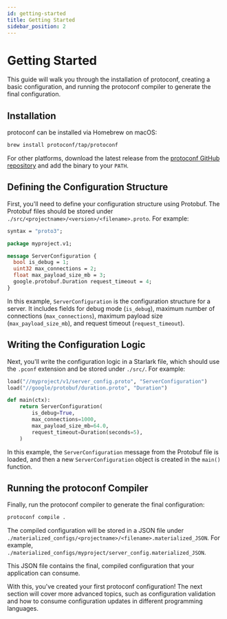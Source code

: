 ```yaml
---
id: getting-started
title: Getting Started
sidebar_position: 2
---
```


# Getting Started

This guide will walk you through the installation of protoconf, creating a basic configuration, and running the protoconf compiler to generate the final configuration.

## Installation

protoconf can be installed via Homebrew on macOS:

```bash
brew install protoconf/tap/protoconf
```

For other platforms, download the latest release from the [protoconf GitHub repository](https://github.com/protoconf/protoconf) and add the binary to your `PATH`.

## Defining the Configuration Structure

First, you'll need to define your configuration structure using Protobuf. The Protobuf files should be stored under `./src/<projectname>/<version>/<filename>.proto`. For example:

```protobuf title=./src/myproject/v1/server_config.proto
syntax = "proto3";

package myproject.v1;

message ServerConfiguration {
  bool is_debug = 1;
  uint32 max_connections = 2;
  float max_payload_size_mb = 3;
  google.protobuf.Duration request_timeout = 4;
}
```

In this example, `ServerConfiguration` is the configuration structure for a server. It includes fields for debug mode (`is_debug`), maximum number of connections (`max_connections`), maximum payload size (`max_payload_size_mb`), and request timeout (`request_timeout`).

## Writing the Configuration Logic

Next, you'll write the configuration logic in a Starlark file, which should use the `.pconf` extension and be stored under `./src/`. For example:

```python title=./src/myproject/server_config.pconf
load("//myproject/v1/server_config.proto", "ServerConfiguration")
load("//google/protobuf/duration.proto", "Duration")

def main(ctx):
    return ServerConfiguration(
        is_debug=True,
        max_connections=1000,
        max_payload_size_mb=64.0,
        request_timeout=Duration(seconds=5),
    )
```

In this example, the `ServerConfiguration` message from the Protobuf file is loaded, and then a new `ServerConfiguration` object is created in the `main()` function.

## Running the protoconf Compiler

Finally, run the protoconf compiler to generate the final configuration:

```bash
protoconf compile .
```

The compiled configuration will be stored in a JSON file under `./materialized_configs/<projectname>/<filename>.materialized_JSON`. For example, `./materialized_configs/myproject/server_config.materialized_JSON`.

This JSON file contains the final, compiled configuration that your application can consume.

With this, you've created your first protoconf configuration! The next section will cover more advanced topics, such as configuration validation and how to consume configuration updates in different programming languages.
